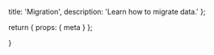   title: 'Migration',
  description:
    'Learn how to migrate data.'
};

  return {
    props: {
      meta
    }
  };

}

